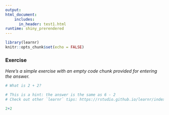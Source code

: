 ```yaml
---
output: 
html_document:
    includes:
      in_header: test1.html
runtime: shiny_prerendered
---
```


```r
library(learnr)
knitr::opts_chunk$set(echo = FALSE)
```

### Exercise 

*Here's a simple exercise with an empty code chunk provided for entering the answer.*


```r
# What is 2 + 2?
```

```r
# This is a hint: the answer is the same as 6 - 2
# Check out other `learnr` tips: https://rstudio.github.io/learnr/index.html
```

```r
2+2
```

<div data-iframe-height></div>



